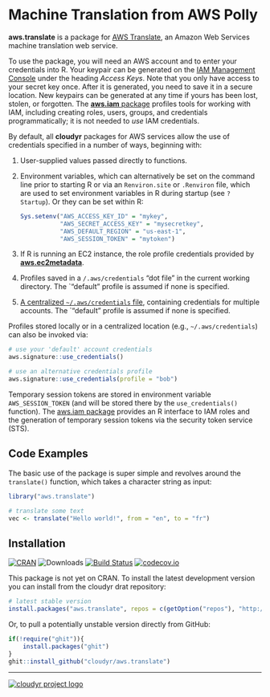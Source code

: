 # Machine Translation from AWS Polly

**aws.translate** is a package for [AWS Translate](https://aws.amazon.com/translate/), an Amazon Web Services machine translation web service.

To use the package, you will need an AWS account and to enter your credentials into R. Your keypair can be generated on the [IAM Management Console](https://aws.amazon.com/) under the heading *Access Keys*. Note that you only have access to your secret key once. After it is generated, you need to save it in a secure location. New keypairs can be generated at any time if yours has been lost, stolen, or forgotten. The [**aws.iam** package](https://github.com/cloudyr/aws.iam) profiles tools for working with IAM, including creating roles, users, groups, and credentials programmatically; it is not needed to *use* IAM credentials.

By default, all **cloudyr** packages for AWS services allow the use of credentials specified in a number of ways, beginning with:

 1. User-supplied values passed directly to functions.
 2. Environment variables, which can alternatively be set on the command line prior to starting R or via an `Renviron.site` or `.Renviron` file, which are used to set environment variables in R during startup (see `? Startup`). Or they can be set within R:
 
    ```R
    Sys.setenv("AWS_ACCESS_KEY_ID" = "mykey",
               "AWS_SECRET_ACCESS_KEY" = "mysecretkey",
               "AWS_DEFAULT_REGION" = "us-east-1",
               "AWS_SESSION_TOKEN" = "mytoken")
    ```
 3. If R is running an EC2 instance, the role profile credentials provided by [**aws.ec2metadata**](https://cran.r-project.org/package=aws.ec2metadata).
 4. Profiles saved in a `/.aws/credentials` "dot file" in the current working directory. The `"default" profile is assumed if none is specified.
 5. [A centralized `~/.aws/credentials` file](https://blogs.aws.amazon.com/security/post/Tx3D6U6WSFGOK2H/A-New-and-Standardized-Way-to-Manage-Credentials-in-the-AWS-SDKs), containing credentials for multiple accounts. The `"default" profile is assumed if none is specified.

Profiles stored locally or in a centralized location (e.g., `~/.aws/credentials`) can also be invoked via:

```R
# use your 'default' account credentials
aws.signature::use_credentials()

# use an alternative credentials profile
aws.signature::use_credentials(profile = "bob")
```

Temporary session tokens are stored in environment variable `AWS_SESSION_TOKEN` (and will be stored there by the `use_credentials()` function). The [aws.iam package](https://github.com/cloudyr/aws.iam/) provides an R interface to IAM roles and the generation of temporary session tokens via the security token service (STS).


## Code Examples

The basic use of the package is super simple and revolves around the `translate()` function, which takes a character string as input:

```r
library("aws.translate")

# translate some text
vec <- translate("Hello world!", from = "en", to = "fr")
```

## Installation

[![CRAN](https://www.r-pkg.org/badges/version/aws.translate)](https://cran.r-project.org/package=aws.translate)
![Downloads](https://cranlogs.r-pkg.org/badges/aws.translate)
[![Build Status](https://travis-ci.org/cloudyr/aws.translate.png?branch=master)](https://travis-ci.org/cloudyr/aws.translate)
[![codecov.io](https://codecov.io/github/cloudyr/aws.translate/coverage.svg?branch=master)](https://codecov.io/github/cloudyr/aws.translate?branch=master)

This package is not yet on CRAN. To install the latest development version you can install from the cloudyr drat repository:

```R
# latest stable version
install.packages("aws.translate", repos = c(getOption("repos"), "http://cloudyr.github.io/drat"))
```

Or, to pull a potentially unstable version directly from GitHub:

```R
if(!require("ghit")){
    install.packages("ghit")
}
ghit::install_github("cloudyr/aws.translate")
```


---
[![cloudyr project logo](http://i.imgur.com/JHS98Y7.png)](https://github.com/cloudyr)

